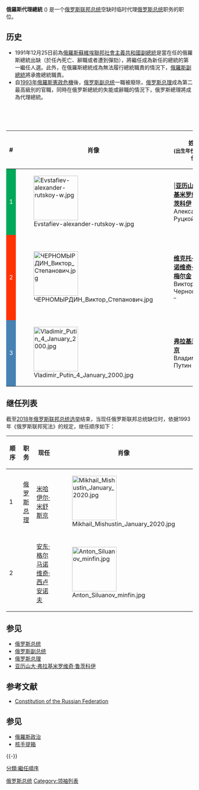 {{expand|time=2015-02-20T01:01:12+00:00}}

'''俄羅斯代理總統''' ({{lang-ru|'''Исполняющий обязанности Президента Российской Федерации'''}}) 是一个[[俄罗斯联邦总统|俄罗斯联邦总统]]空缺时临时代理[[俄罗斯|俄罗斯]][[总统|总统]]职务的职位。

==历史==
*1991年12月25日前為[[俄羅斯蘇維埃聯邦社會主義共和國|俄羅斯蘇維埃聯邦社會主義共和國]][[副總統|副總統]]是當在任的俄羅斯總統出缺（於任內死亡、辭職或者遭到彈劾），將繼任成為新任的總統的第一繼任人選。此外，在俄羅斯總統成為無法履行總統職責的情況下，[[俄羅斯副總統|俄羅斯副總統]]將承擔總統職責。
*自[[1993年俄羅斯憲政危機|1993年俄羅斯憲政危機]]後，[[俄罗斯副总统|俄罗斯副总统]]一職被廢除，[[俄罗斯总理|俄罗斯总理]]成為第二最高級別的官職，同時在俄罗斯總統的失能或辭職的情況下，俄罗斯總理將成為代理總統。

{{legend2|#00A859|[[无党籍|无党籍]]|border=1px solid #AAAAAA}}<br>
{{legend2|#FF3300|[[w:en:Our_Home_–_Russia|我们的家园-俄罗斯]]|border=1px solid #AAAAAA}}<br>
{{legend2|#4682B4|[[团结_(俄罗斯)|团结]]（统一俄罗斯前身）|border=1px solid #AAAAAA}}<br>


{| class="wikitable" style="text-align:center"
|--
! #
! 肖像
! width=180|姓名<br><small>(出生年份－去世年份)
! 职务  
! colspan=2|任期
! 党派
! 备注
|--
! style="background:#00A859; color:white;"  | 1
| [[File:Evstafiev-alexander-rutskoy-w.jpg|120px]] || |'''[[亚历山大·弗拉基米罗维奇·鲁茨科伊|亚历山大·弗拉基米罗维奇·鲁茨科伊]]'''<br><span style="font-size:100%;">Александр Руцкой</span><small><br>{{birth date and age|df=yes|1947|9|16|}}</small> || 副总统 ||1993年9月22日||1993年10月4日 || [[无党籍|无党籍]] || [[1993年俄罗斯宪政危机|1993年俄罗斯宪政危机]]鲍里斯·叶利钦被最高苏维埃罢免后，叶利钦被总统解除职务，鲁茨科伊担任代总统。与此同时，叶利钦继续担任总统。
|--
! style="background:#FF3300; color:white;"  | 2
| [[File:ЧЕРНОМЫРДИН_Виктор_Степанович.jpg|120px]] ||'''[[维克托·斯捷潘诺维奇·切尔诺梅尔金|维克托·斯捷潘诺维奇·切尔诺梅尔金]]'''<br><span style="font-size:100%;">Виктор Черномырдин</span><small><br>{{birth date|df=yes|1938|4|9|}} – {{Death date and age|df=yes|2010|11|3|1938|4|9|}}</small> || 总理 || 1996年11月5日||1996年11月6日 || [[w:en:Our_Home_–_Russia|我们的家园-俄罗斯]]||叶利钦总统心脏手术期间代理总统。
|--
! style="background:#4682B4; color:white;"  | 3
|[[File:Vladimir_Putin_4_January_2000.jpg|120px]]||'''[[弗拉基米尔·普京|弗拉基米尔·普京]]'''<br><span style="font-size:100%;">Владимир Путин</span><small><br>{{birth date and age|df=yes|1952|10|7}}</small>|| 总理 || 1999年12月31日||2000年5月7日 || [[团结_(俄罗斯)|团结]] |||叶利钦总统辞职后成为代理总统。
|}

== 继任列表 ==
截至[[2018年俄罗斯联邦总统选举|2018年俄罗斯联邦总统选举]]结束，当现任俄罗斯联邦总统缺位时，依据1993年《俄罗斯联邦宪法》的规定，继任顺序如下：
{| class="wikitable sortable"
! 顺序 !! 职务 !! 现任 !! 肖像
|-
| 1 || align="center" | [[俄罗斯总理|俄罗斯总理]] || [[米哈伊尔·米舒斯京|米哈伊尔·米舒斯京]] || [[File:Mikhail_Mishustin_January_2020.jpg|120px]]
|-
| 2 || align="center" | {{lang|en|俄羅斯聯邦第一副總理|First Deputy Prime Minister of Russia}} || [[安东·格尔马诺维奇·西卢安诺夫|安东·格尔马诺维奇·西卢安诺夫]] || [[File:Anton_Siluanov_minfin.jpg|120px]]
|}

==参见==
*[[俄罗斯总统|俄罗斯总统]]
*[[俄罗斯副总统|俄罗斯副总统]]
*[[俄罗斯总理|俄罗斯总理]]
*[[亚历山大·弗拉基米罗维奇·鲁茨科伊|亚历山大·弗拉基米罗维奇·鲁茨科伊]] 
== 参考文献 ==
{{Reflist}}
{{refbegin}}
*[http://www.constitution.ru/en/10003000-01.htm Constitution of the Russian Federation]{{Wayback|url=http://www.constitution.ru/en/10003000-01.htm |date=20130606071041 }}
{{refend}}

==参见==
*[[俄羅斯政治|俄羅斯政治]]
*[[核手提箱|核手提箱]]

{{-}}
{{俄罗斯总统}}
{{欧洲国家元首}}
{{亚洲国家元首}}
{{继任顺序}}

[[Category:俄罗斯总统|]]
[[Category:领袖列表|Category:领袖列表]]
[[分類:繼任順序|分類:繼任順序]]